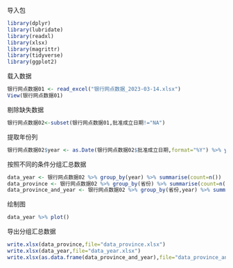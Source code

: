 导入包

```r
library(dplyr)
library(lubridate)
library(readxl)
library(xlsx)
library(magrittr)
library(tidyverse)
library(ggplot2)
```

载入数据

```r
银行网点数据01 <- read_excel("银行网点数据_2023-03-14.xlsx")
View(银行网点数据01)
```

剔除缺失数据

```r
银行网点数据02<-subset(银行网点数据01,批准成立日期!="NA")
```

提取年份列

```r
银行网点数据02$year <- as.Date(银行网点数据02$批准成立日期,format="%Y") %>% year()
```

按照不同的条件分组汇总数据

```r
data_year <- 银行网点数据02 %>% group_by(year) %>% summarise(count=n())
data_province <- 银行网点数据02 %>% group_by(省份) %>% summarise(count=n())
data_province_and_year <- 银行网点数据02 %>% group_by(省份,year) %>% summarise(count=n(),.groups = "keep")

```

绘制图

```r
data_year %>% plot()
```

导出分组汇总数据

```r
write.xlsx(data_province,file="data_province.xlsx")
write.xlsx(data_year,file="data_year.xlsx")
write.xlsx(as.data.frame(data_province_and_year),file="data_province_and_year.xlsx")
```
